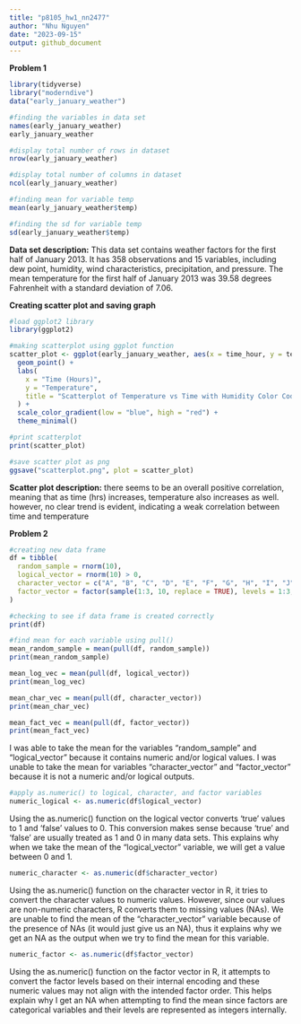 ```yaml
---
title: "p8105_hw1_nn2477"
author: "Nhu Nguyen"
date: "2023-09-15"
output: github_document
---
```


**Problem 1** 
```r
library(tidyverse)
library("moderndive")
data("early_january_weather")

#finding the variables in data set
names(early_january_weather)
early_january_weather

#display total number of rows in dataset
nrow(early_january_weather)

#display total number of columns in dataset
ncol(early_january_weather)

#finding mean for variable temp
mean(early_january_weather$temp)

#finding the sd for variable temp 
sd(early_january_weather$temp)
```


**Data set description:** This data set contains weather factors for the first half of January 2013. It has 358 observations and 15 variables, including dew point, humidity, wind characteristics, precipitation, and pressure. The mean temperature for the first half of January 2013 was 39.58 degrees Fahrenheit with a standard deviation of 7.06. 


**Creating scatter plot and saving graph**
```r
#load ggplot2 library
library(ggplot2)

#making scatterplot using ggplot function 
scatter_plot <- ggplot(early_january_weather, aes(x = time_hour, y = temp, color = humid)) + 
  geom_point() +
  labs(
    x = "Time (Hours)",
    y = "Temperature",
    title = "Scatterplot of Temperature vs Time with Humidity Color Code"
  ) + 
  scale_color_gradient(low = "blue", high = "red") + 
  theme_minimal()

#print scatterplot 
print(scatter_plot)

```

```r
#save scatter plot as png
ggsave("scatterplot.png", plot = scatter_plot)
```


**Scatter plot description:**
there seems to be an overall positive correlation, meaning that as time (hrs) increases, temperature also increases as well. however, no clear trend is evident, indicating a weak correlation between time and temperature

**Problem 2**
```r
#creating new data frame
df = tibble(
  random_sample = rnorm(10), 
  logical_vector = rnorm(10) > 0, 
  character_vector = c("A", "B", "C", "D", "E", "F", "G", "H", "I", "J"),
  factor_vector = factor(sample(1:3, 10, replace = TRUE), levels = 1:3, labels = c("Low", "Medium", "High"))
)

#checking to see if data frame is created correctly 
print(df)

#find mean for each variable using pull()
mean_random_sample = mean(pull(df, random_sample))
print(mean_random_sample)

mean_log_vec = mean(pull(df, logical_vector))
print(mean_log_vec)

mean_char_vec = mean(pull(df, character_vector))
print(mean_char_vec)

mean_fact_vec = mean(pull(df, factor_vector))
print(mean_fact_vec)
```

I was able to take the mean for the variables "random_sample" and "logical_vector" because it contains numeric and/or logical values. I was unable to take the mean for variables "character_vector" and "factor_vector" because it is not a numeric and/or logical outputs. 


```r
#apply as.numeric() to logical, character, and factor variables 
numeric_logical <- as.numeric(df$logical_vector)
```


Using the as.numeric() function on the logical vector converts 'true' values to 1 and 'false' values to 0. This conversion makes sense because 'true' and 'false' are usually treated as 1 and 0 in many data sets. This explains why when we take the mean of the "logical_vector" variable, we will get a value between 0 and 1. 


```r
numeric_character <- as.numeric(df$character_vector)
```

Using the as.numeric() function on the character vector in R, it tries to convert the character values to numeric values. However, since our values are non-numeric characters, R converts them to missing values (NAs). We are unable to find the mean of the "character_vector" variable because of the presence of NAs (it would just give us an NA), thus it explains why we get an NA as the output when we try to find the mean for this variable.


```r
numeric_factor <- as.numeric(df$factor_vector)
```

Using the as.numeric() function on the factor vector in R, it attempts to convert the factor levels based on their internal encoding and these numeric values may not align with the intended factor order. This helps explain why I get an NA when attempting to find the mean since factors are categorical variables and their levels are represented as integers internally.